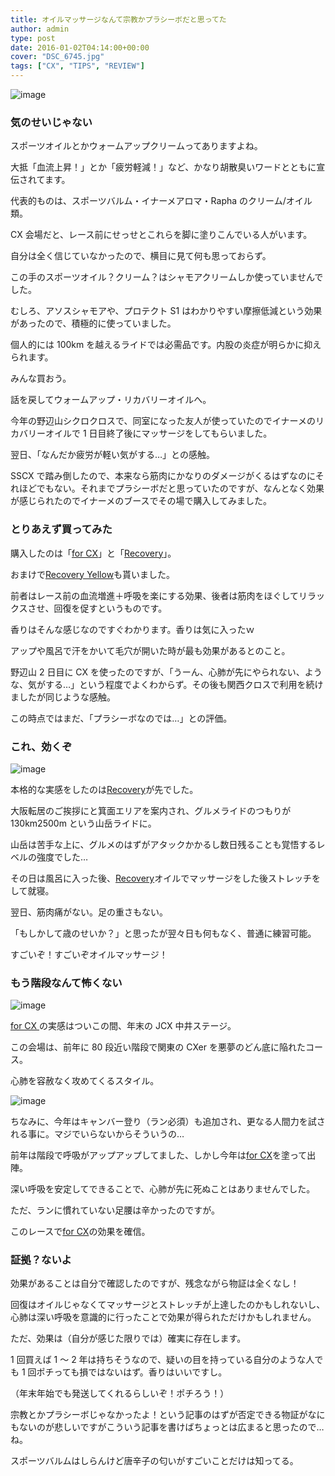 ---
title: オイルマッサージなんて宗教かプラシーボだと思ってた
author: admin
type: post
date: 2016-01-02T04:14:00+00:00
cover: "DSC_6745.jpg"
tags: ["CX", "TIPS", "REVIEW"]
---

![image](./DSC_6888.jpg)

### 気のせいじゃない

スポーツオイルとかウォームアップクリームってありますよね。

大抵「血流上昇！」とか「疲労軽減！」など、かなり胡散臭いワードとともに宣伝されてます。

代表的ものは、スポーツバルム・イナーメアロマ・Rapha のクリーム/オイル類。

CX 会場だと、レース前にせっせとこれらを脚に塗りこんでいる人がいます。

自分は全く信じていなかったので、横目に見て何も思っておらず。

この手のスポーツオイル？クリーム？はシャモアクリームしか使っていませんでした。

むしろ、アソスシャモアや、プロテクト S1 はわかりやすい摩擦低減という効果があったので、積極的に使っていました。

個人的には 100km を越えるライドでは必需品です。内股の炎症が明らかに抑えられます。

みんな買おう。

<linkBox
  isAmazonLink
  url="http://www.amazon.co.jp/exec/obidos/ASIN/B001O19E2E/gensobunya-22/ref=nosim/"
/>

<linkBox
  isAmazonLink
  url="http://www.amazon.co.jp/exec/obidos/ASIN/B01628WJ34/gensobunya-22/ref=nosim/"
/>

話を戻してウォームアップ・リカバリーオイルへ。

今年の野辺山シクロクロスで、同室になった友人が使っていたのでイナーメのリカバリーオイルで 1 日目終了後にマッサージをしてもらいました。

翌日、「なんだか疲労が軽い気がする…」との感触。

SSCX で踏み倒したので、本来なら筋肉にかなりのダメージがくるはずなのにそれほどでもない。それまでプラシーボだと思っていたのですが、なんとなく効果が感じられたのでイナーメのブースでその場で購入してみました。

### とりあえず買ってみた

購入したのは「<a rel="nofollow" href="http://www.amazon.co.jp/gp/product/B019FM9L94/ref=as_li_ss_tl?ie=UTF8&#038;camp=247&#038;creative=7399&#038;creativeASIN=B019FM9L94&#038;linkCode=as2&#038;tag=gensobunya-22">for CX</a>」と「<a rel="nofollow" href="http://www.amazon.co.jp/gp/product/B00H4ZTOZ6/ref=as_li_ss_tl?ie=UTF8&#038;camp=247&#038;creative=7399&#038;creativeASIN=B00H4ZTOZ6&#038;linkCode=as2&#038;tag=gensobunya-22">Recovery</a>」。

おまけで<a rel="nofollow" href="http://www.amazon.co.jp/gp/product/B00H7WLTP4/ref=as_li_ss_tl?ie=UTF8&#038;camp=247&#038;creative=7399&#038;creativeASIN=B00H7WLTP4&#038;linkCode=as2&#038;tag=gensobunya-22">Recovery Yellow</a>も貰いました。

前者はレース前の血流増進＋呼吸を楽にする効果、後者は筋肉をほぐしてリラックスさせ、回復を促すというものです。

香りはそんな感じなのですぐわかります。香りは気に入ったｗ

アップや風呂で汗をかいて毛穴が開いた時が最も効果があるとのこと。

野辺山 2 日目に CX を使ったのですが、「うーん、心肺が先にやられない、ような、気がする…」という程度でよくわからず。その後も関西クロスで利用を続けましたが同じような感触。

この時点ではまだ、「プラシーボなのでは…」との評価。

<linkBox isAmazonLink url="https://amzn.to/2PjpOql" />

<linkBox isAmazonLink url="https://amzn.to/2Xh6gFL" />

<linkBox isAmazonLink url="https://amzn.to/2UEbnmy" />

### これ、効くぞ

![image](./DSC_6745.jpg)

本格的な実感をしたのは<a rel="nofollow" href="https://amzn.to/2XhMqtX">Recovery</a>が先でした。

大阪転居のご挨拶にと箕面エリアを案内され、グルメライドのつもりが 130km2500m という山岳ライドに。

山岳は苦手な上に、グルメのはずがアタックかかるし数日残ることも覚悟するレベルの強度でした…

その日は風呂に入った後、<a rel="nofollow" href="https://amzn.to/2XhMqtX">Recovery</a>オイルでマッサージをした後ストレッチをして就寝。

翌日、筋肉痛がない。足の重さもない。

「もしかして歳のせいか？」と思ったが翌々日も何もなく、普通に練習可能。

すごいぞ！すごいぞオイルマッサージ！

### もう階段なんて怖くない

![image](./IMG_20150112_091114.jpg)

<a rel="nofollow" href="https://amzn.to/2UEbnmy">
  for CX
</a>
の実感はついこの間、年末の JCX 中井ステージ。

この会場は、前年に 80 段近い階段で関東の CXer を悪夢のどん底に陥れたコース。

心肺を容赦なく攻めてくるスタイル。

![image](./DSC_6845.jpg)

ちなみに、今年はキャンバー登り（ラン必須）も追加され、更なる人間力を試される事に。マジでいらないからそういうの…

前年は階段で呼吸がアップアップしてました、しかし今年は<a rel="nofollow" href="https://amzn.to/2UEbnmy">for CX</a>を塗って出陣。

深い呼吸を安定してできることで、心肺が先に死ぬことはありませんでした。

ただ、ランに慣れていない足腰は辛かったのですが。

このレースで<a rel="nofollow" href="https://amzn.to/2UEbnmy">for CX</a>の効果を確信。

### 証拠？ないよ

効果があることは自分で確認したのですが、残念ながら物証は全くなし！

回復はオイルじゃなくてマッサージとストレッチが上達したのかもしれないし、心肺は深い呼吸を意識的に行ったことで効果が得られただけかもしれません。

ただ、効果は（自分が感じた限りでは）確実に存在します。

1 回買えば 1 ～ 2 年は持ちそうなので、疑いの目を持っている自分のような人でも 1 回ポチっても損ではないはず。香りはいいですし。

（年末年始でも発送してくれるらしいぞ！ポチろう！）

宗教とかプラシーボじゃなかったよ！という記事のはずが否定できる物証がなにもないのが悲しいですがこういう記事を書けばちょっとは広まると思ったので…ね。

スポーツバルムはしらんけど唐辛子の匂いがすごいことだけは知ってる。

<linkBox
  isAmazonLink
  url="http://www.amazon.co.jp/exec/obidos/ASIN/B00H4ZTQD6/gensobunya-22/ref=nosim/"
/>
